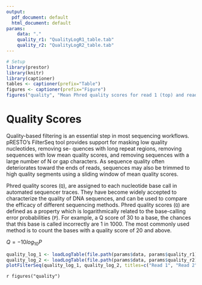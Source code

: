 ```yaml
---
output:
  pdf_document: default
  html_document: default
params:
    data: "."
    quality_r1: "QualityLogR1_table.tab"
    quality_r2: "QualityLogR2_table.tab"
---
```


```R
# Setup
library(prestor)
library(knitr)
library(captioner)
tables <- captioner(prefix="Table")
figures <- captioner(prefix="Figure")
figures("quality", "Mean Phred quality scores for read 1 (top) and read 2 (bottom).")
```

# Quality Scores

Quality-based filtering is an essential step in most sequencing workflows. pRESTO’s
FilterSeq tool provides support for masking low quality nucleotides, removing se-
quences with long repeat regions, removing sequences with low mean quality scores,
and removing sequences with a large number of N or gap characters. As sequence
quality often deteriorates toward the ends of reads, sequences may also be trimmed
to high quality segments using a sliding window of mean quality scores.

Phred quality scores (`Q`), are assigned to each nucleotide base call in automated sequencer traces. They have become widely accepted to characterize the quality of DNA sequences, and can be used to compare the efficacy of different sequencing methods. Phred quality scores (`Q`) are defined as a property which is logarithmically related to the base-calling error probabilities (`P`). For example, a Q score of 30 to a base, the chances that this base is called incorrectly are 1 in 1000. The most commonly used method is to count the bases with a quality score of 20 and above.

$Q = -10 log_{10} P$

```r
quality_log_1 <- loadLogTable(file.path(params$data, params$quality_r1))
quality_log_2 <- loadLogTable(file.path(params$data, params$quality_r2))
plotFilterSeq(quality_log_1, quality_log_2, titles=c("Read 1", "Read 2"), sizing="figure")
```

`r figures("quality")`